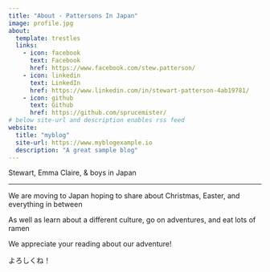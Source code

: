 ```yaml
---
title: "About - Pattersons In Japan"
image: profile.jpg
about:
  template: trestles
  links:
    - icon: facebook
      text: Facebook
      href: https://www.facebook.com/stew.patterson/
    - icon: linkedin
      text: LinkedIn
      href: https://www.linkedin.com/in/stewart-patterson-4ab19781/
    - icon: github
      text: Github
      href: https://github.com/sprucemister/
# below site-url and description enables rss feed
website:
  title: "myblog"
  site-url: https://www.myblogexample.io
  description: "A great sample blog"
---
```


Stewart,
Emma Claire,
& boys in Japan

<hr></hr>

We are moving to Japan hoping to share about Christmas, Easter, and everything in between

As well as learn about a different culture, go on adventures, and eat lots of ramen

We appreciate your reading about our adventure!

よろしくね！